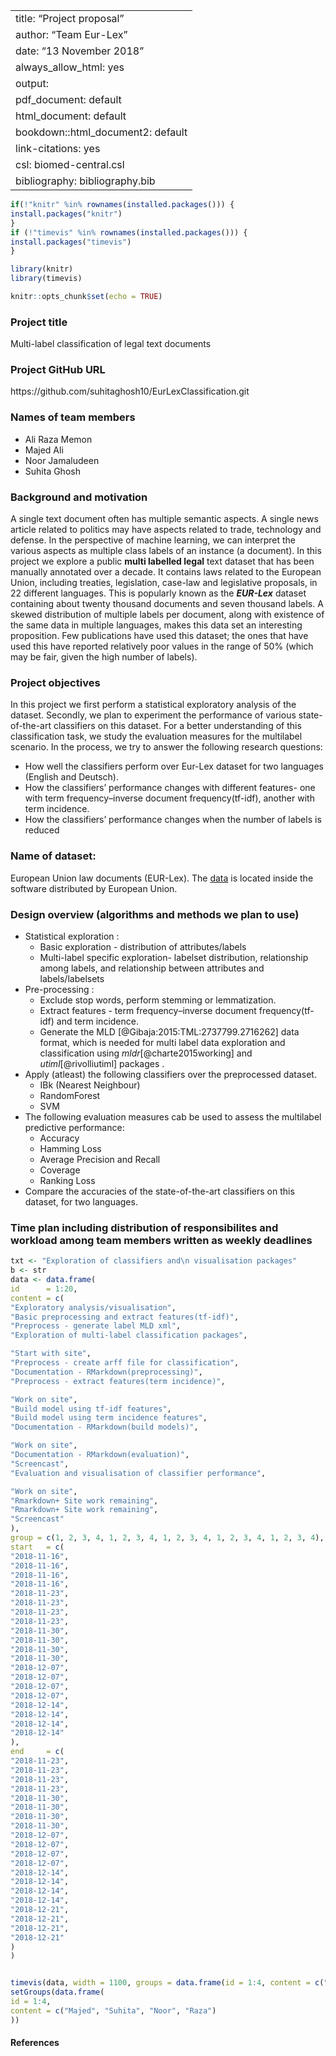 
---
title: "Project proposal"
author: "Team Eur-Lex"
date: "13 November 2018"
always_allow_html: yes
output:
  pdf_document: default
  html_document: default
bookdown::html_document2: default
link-citations: yes
csl: biomed-central.csl
bibliography: bibliography.bib
---

```r
if(!"knitr" %in% rownames(installed.packages())) {
install.packages("knitr")
}
if (!"timevis" %in% rownames(installed.packages())) {
install.packages("timevis")
}

library(knitr)
library(timevis)

knitr::opts_chunk$set(echo = TRUE)
```

### Project title

Multi-label classification of legal text documents

### Project GitHub URL

https://github.com/suhitaghosh10/EurLexClassification.git

### Names of team members
* Ali Raza Memon
* Majed Ali
* Noor Jamaludeen
* Suhita Ghosh

### Background and motivation

A single text document often has multiple semantic aspects. A single news article related to politics may have aspects related to trade, technology and defense. In the perspective of machine learning, we can interpret the various aspects as multiple class labels of an instance (a document). In this project we explore a public **multi labelled legal** text dataset that has been manually annotated over a decade. It contains laws related to the European Union, including treaties, legislation, case-law and legislative proposals, in 22 different languages. This is popularly known as the _**EUR-Lex**_ dataset containing about twenty thousand documents and seven thousand labels. A skewed distribution of multiple labels per document, along with existence of the same data in multiple languages, makes this data set an interesting proposition. Few publications have used this dataset; the ones that have used this have reported relatively poor values in the range of 50% (which may be fair, given the high number of labels).

### Project objectives
In this project we first perform a statistical exploratory analysis of the dataset. Secondly, we plan to experiment the performance of various state-of-the-art classifiers on this dataset. For a better understanding of this classification task, we study the evaluation measures for the multilabel scenario.
In the process, we try to answer the following research questions:  
  
* How well the classifiers perform over Eur-Lex dataset for two languages (English and Deutsch).  
* How the classifiers' performance changes with different features- one with term frequency–inverse document frequency(tf-idf), another with term incidence.  
* How the classifiers' performance changes when the number of labels is reduced


### Name of dataset:
European Union law documents (EUR-Lex).
The [data](https://ec.europa.eu/jrc/en/language-technologies/jrc-eurovoc-indexer#Download%20JEX) is located inside the software distributed by European Union.



### Design overview (algorithms and methods we plan to use)
* Statistical exploration  :
     + Basic exploration  - distribution  of attributes/labels
     + Multi-label specific exploration- labelset distribution, relationship among labels, and relationship between attributes and labels/labelsets
* Pre-processing :
     + Exclude stop words, perform stemming or lemmatization.
     + Extract features - term frequency–inverse document frequency(tf-idf) and term incidence.
     + Generate the MLD [@Gibaja:2015:TML:2737799.2716262] data format, which is needed for multi label data exploration and classification using _mldr_[@charte2015working] and _utiml_[@rivolliutiml] packages .
* Apply (atleast) the following classifiers over the preprocessed dataset.
     + IBk (Nearest Neighbour)
     + RandomForest
     + SVM
* The following evaluation measures cab be used to assess the multilabel predictive performance:
     + Accuracy
     + Hamming Loss
     + Average Precision and Recall
     + Coverage
     + Ranking Loss
* Compare the accuracies of the state-of-the-art classifiers on this dataset, for two languages.


### Time plan including distribution of responsibilites and workload among team members written as weekly deadlines
```r
txt <- "Exploration of classifiers and\n visualisation packages"
b <- str
data <- data.frame(
id      = 1:20,
content = c(
"Exploratory analysis/visualisation",
"Basic preprocessing and extract features(tf-idf)",
"Preprocess - generate label MLD xml",
"Exploration of multi-label classification packages",

"Start with site",
"Preprocess - create arff file for classification",
"Documentation - RMarkdown(preprocessing)",
"Preprocess - extract features(term incidence)",

"Work on site",
"Build model using tf-idf features",
"Build model using term incidence features",
"Documentation - RMarkdown(build models)",

"Work on site",
"Documentation - RMarkdown(evaluation)",
"Screencast",
"Evaluation and visualisation of classifier performance",

"Work on site",
"Rmarkdown+ Site work remaining",
"Rmarkdown+ Site work remaining",
"Screencast"
),
group = c(1, 2, 3, 4, 1, 2, 3, 4, 1, 2, 3, 4, 1, 2, 3, 4, 1, 2, 3, 4),
start   = c(
"2018-11-16",
"2018-11-16",
"2018-11-16",
"2018-11-16",
"2018-11-23",
"2018-11-23",
"2018-11-23",
"2018-11-23",
"2018-11-30",
"2018-11-30",
"2018-11-30",
"2018-11-30",
"2018-12-07",
"2018-12-07",
"2018-12-07",
"2018-12-07",
"2018-12-14",
"2018-12-14",
"2018-12-14",
"2018-12-14"
),
end     = c(
"2018-11-23",
"2018-11-23",
"2018-11-23",
"2018-11-23",
"2018-11-30",
"2018-11-30",
"2018-11-30",
"2018-11-30",
"2018-12-07",
"2018-12-07",
"2018-12-07",
"2018-12-07",
"2018-12-14",
"2018-12-14",
"2018-12-14",
"2018-12-14",
"2018-12-21",
"2018-12-21",
"2018-12-21",
"2018-12-21"
)
)


timevis(data, width = 1100, groups = data.frame(id = 1:4, content = c("M", "S", "N", "R"))) %>%
setGroups(data.frame(
id = 1:4,
content = c("Majed", "Suhita", "Noor", "Raza")
))

```

#### References
